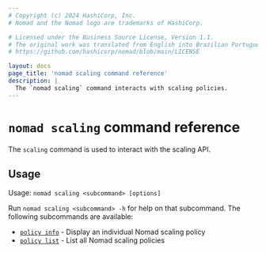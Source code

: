 ```yaml
---
# Copyright (c) 2024 HashiCorp, Inc.
# Nomad and the Nomad logo are trademarks of HashiCorp.

# Licensed under the Business Source License, Version 1.1.
# The original work was translated from English into Brazilian Portuguese.
# https://github.com/hashicorp/nomad/blob/main/LICENSE

layout: docs
page_title: 'nomad scaling command reference'
description: |
  The `nomad scaling` command interacts with scaling policies.
---
```


# `nomad scaling` command reference

The `scaling` command is used to interact with the scaling API.

## Usage

Usage: `nomad scaling <subcommand> [options]`

Run `nomad scaling <subcommand> -h` for help on that subcommand. The following
subcommands are available:

- [`policy info`][scalingpolicyinfo] - Display an individual Nomad scaling policy
- [`policy list`][scalingpolicylist] - List all Nomad scaling policies

[scalingpolicyinfo]: /nomad/docs/commands/scaling/policy-info
[scalingpolicylist]: /nomad/docs/commands/scaling/policy-list
